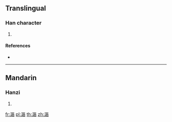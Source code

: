 {{character info/new}}
==Translingual==

===Han character===
{{Han char|rn=85|rad=水|as=10|sn=13|four=|canj=EMVR}}

# {{defn|Han|sort=水10}}

====References====
* {{Han ref|kx=0643.241|hdz=31696.060|uh=6EE3|ud=28387}}

----

==Mandarin==

===Hanzi===
{{cmn-hanzi|pin=[[chún]] ([[chun2]]), [[xiū]] ([[xiu1]]), [[xiǔ]] ([[xiu3]])|wg=ch'un<sup>2</sup>, hsiu<sup>1</sup>, hsiu<sup>3</sup>}}

# {{defn|lang=cmn|sort=水10}}

[[fr:滣]]
[[pl:滣]]
[[th:滣]]
[[zh:滣]]